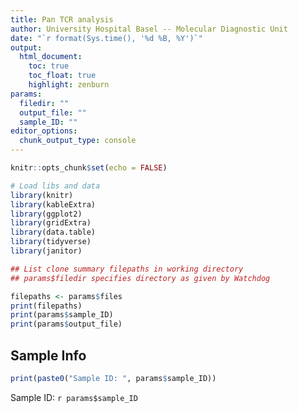 ```yaml
---
title: Pan TCR analysis
author: University Hospital Basel -- Molecular Diagnostic Unit
date: "`r format(Sys.time(), '%d %B, %Y')`"
output:
  html_document:
    toc: true
    toc_float: true
    highlight: zenburn
params:
  filedir: ""
  output_file: ""
  sample_ID: ""
editor_options: 
  chunk_output_type: console
---
```


```r
knitr::opts_chunk$set(echo = FALSE)

# Load libs and data
library(knitr)
library(kableExtra)
library(ggplot2)
library(gridExtra)
library(data.table)
library(tidyverse)
library(janitor)
```


```r
## List clone summary filepaths in working directory
## params$filedir specifies directory as given by Watchdog

filepaths <- params$files
print(filepaths)
print(params$sample_ID)
print(params$output_file)
```

## Sample Info
```r
print(paste0("Sample ID: ", params$sample_ID))

```

Sample ID: `r params$sample_ID`
